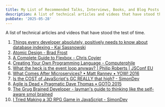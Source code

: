 ```yaml
---
title: My List of Recommended Talks, Interviews, Books, and Blog Posts.
description: A list of technical articles and videos that have stood the test of time.
pubDate: '2025-05-28'
---
```


A list of technical articles and videos that have stood the test of time.

1. [Things every developer absolutely, positively needs to know about database indexing - Kai Sassnowski](https://www.youtube.com/embed/HubezKbFL7E)
2. [Atomic Design - Brad Frost](https://bradfrost.com/blog/post/atomic-web-design/)
3. [A Complete Guide to Flexbox - Chris Coyier](https://css-tricks.com/snippets/css/a-guide-to-flexbox/)
4. [Creating Your Own Programming Language - Computerphile](https://youtu.be/Q2UDHY5as90)
5. [What the heck is the event loop anyway? | Philip Roberts | JSConf EU](https://youtu.be/8aGhZQkoFbQ)
6. [What Comes After Microservices? • Matt Ranney • YOW! 2016](https://youtu.be/zf5HH1BPN4o)
7. [Is the COST of JavaScript's GC REALLY that high? - SimonDev](https://youtu.be/easvMCCBFkQ)
8. [Agile is Dead • Pragmatic Dave Thomas • GOTO 2015](https://youtu.be/a-BOSpxYJ9M)
9. [The Grug Brained Developer - layman's guide to thinking like the self-aware smol brained](https://grugbrain.dev/)
10. [I Tried Making a 3D RPG Game in JavaScript - SimonDev](https://youtu.be/SBfZAVzbhCg)
